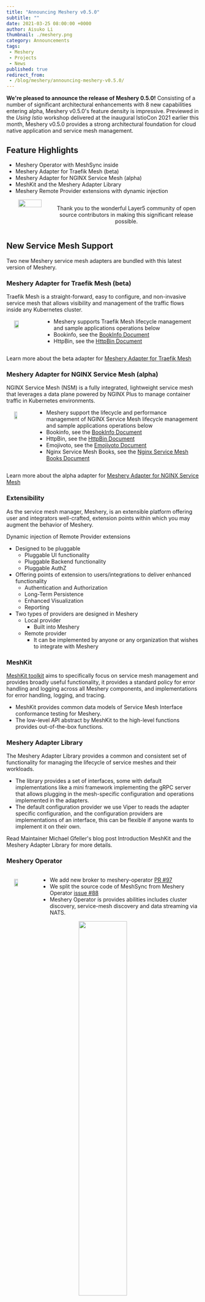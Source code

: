 ```yaml
---
title: "Announcing Meshery v0.5.0"
subtitle: ""
date: 2021-03-25 08:00:00 +0000
author: Aisuko Li
thumbnail: ./meshery.png
category: Announcements
tags:
 - Meshery
 - Projects
 - News
published: true
redirect_from:
 - /blog/meshery/announcing-meshery-v0.5.0/
---
```



<BlogWrapper>

<p><strong>We're pleased to announce the release of Meshery 0.5.0!</strong> Consisting of a number of significant architectural enhancements with 8 new capabilities entering alpha, Meshery v0.5.0's feature density is impressive. Previewed in the <i>Using Istio</i> workshop delivered at the <Link to="/community/events/istiocon-2021">inaugural IstioCon 2021</Link> earlier this month, Meshery v0.5.0 provides a strong architectural foundation for cloud native application and service mesh management.</p>


## Feature Highlights
- Meshery Operator with MeshSync inside
- Meshery Adapter for Traefik Mesh (beta)
- Meshery Adapter for NGINX Service Mesh (alpha)
- MeshKit and the Meshery Adapter Library
- Meshery Remote Provider extensions with dynamic injection

<div class="intro" style="text-align:center;display:flex;">
<img src={layer5Logo} style="max-height:55px; height:auto; width:50%;" />
<p>Thank you to the wonderful Layer5 community of open source contributors in making this significant release possible.</p>
</div>

## New Service Mesh Support

Two new Meshery service mesh adapters are bundled with this latest version of Meshery.

<h3>Meshery Adapter for Traefik Mesh (beta)</h3>
Traefik Mesh is a straight-forward, easy to configure, and non-invasive service mesh that allows visibility and management of the traffic flows inside any Kubernetes cluster.
<div style="display:flex;">
<img style="max-width:300px; width:20%;padding: 1.25rem;" src={Traefik} />
<ul>
  <li>Meshery supports Traefik Mesh lifecycle management and sample applications operations below</li>
  <li>Bookinfo, see the <a href="https://docs.meshery.io/guides/sample-apps#bookinfo">BookInfo Document</a></li>
  <li>HttpBin, see the <a href="https://docs.meshery.io/guides/sample-apps#httpbin">HttpBin Document</a></li>
  </ul>
</div>  
<p>Learn more about the beta adapter for <a href="https://github.com/layer5io/meshery-traefik-mesh">Meshery Adapter for Traefik Mesh</a></p>

<h3>Meshery Adapter for NGINX Service Mesh (alpha)</h3>
NGINX Service Mesh (NSM) is a fully integrated, lightweight service mesh that leverages a data plane powered by NGINX Plus to manage container traffic in Kubernetes environments. 
<div style="display:flex;">
<img style="max-width:300px; width:20%;padding: 1.25rem;" src={NGINXSM} />
  <ul>
    <li>Meshery support the lifecycle and performance management of NGINX Service Mesh lifecycle management and sample applications operations below</li>
    <li>Bookinfo, see the <a href="https://docs.meshery.io/guides/sample-apps#bookinfo">BookInfo Document</a></li>
    <li>HttpBin, see the <a href="https://docs.meshery.io/guides/sample-apps#httpbin">HttpBin Document</a></li>
    <li>Emojivoto, see the <a href="https://docs.meshery.io/guides/sample-apps#emoji.voto">Emojivoto Document</a></li>
    <li>Nginx Service Mesh Books, see the <a href="https://github.com/BuoyantIO/booksapp">Nginx Service Mesh Books Document</a></li>
  </ul>
</div>
<p>Learn more about the alpha adapter for <a href="https://github.com/layer5io/meshery-nginx-sm">Meshery Adapter for NGINX Service Mesh</a></p>

<h3>Extensibility</h3>
As the service mesh manager, Meshery, is an extensible platform offering user and integrators well-crafted, extension points within which you may augment the behavior of Meshery. 

Dynamic injection of Remote Provider extensions
  * Designed to be pluggable
    * Pluggable UI functionality
    * Pluggable Backend functionality
    * Pluggable AuthZ
  * Offering points of extension to users/integrations to deliver enhanced functionality
    * Authentication and Authorization
    * Long-Term Persistence
    * Enhanced Visualization
    * Reporting
  * Two types of providers are designed in Meshery
    * Local provider
      * Built into Meshery
    * Remote provider
      * It can be implemented by anyone or any organization that wishes to integrate with Meshery


### MeshKit

<a href="https://github.com/layer5io/meshkit">MeshKit toolkit</a> aims to specifically focus on service mesh management and provides broadly useful functionality, it provides a standard policy for error handling and logging across all Meshery components, and implementations for error handling, logging, and tracing.
* MeshKit provides common data models of Service Mesh Interface conformance testing for Meshery.
* The low-level API abstract by MeshKit to the high-level functions provides out-of-the-box functions.


### Meshery Adapter Library

<p>The Meshery Adapter Library provides a common and consistent set of functionality for managing the lifecycle of service meshes and their workloads.</p>

* The library provides a set of interfaces, some with default implementations like a mini framework implementing the gRPC server that allows plugging in the mesh-specific configuration and operations implemented in the adapters.
* The default configuration provider we use Viper to reads the adapter specific configuration, and the configuration providers are implementations of an interface, this can be flexible if anyone wants to implement it on their own.

<p>Read <Link to="/community/member/michael-gfeller">Maintainer Michael Gfeller</Link>'s blog post <Link to="/blog/meshery/introducing-meshkit-and-the-meshery-adapter-library">Introduction MeshKit and the Meshery Adapter Library</Link> for more details.</p>


<h3>Meshery Operator</h3>
<div style="display:flex;">
<img style="max-width:300px; width:20%;padding: 1.25rem;" src={MesheryOperator} />

<ul>
  <li>We add new broker to meshery-operator <a href="https://github.com/layer5io/meshery-operator/pull/97">PR #97</a></li>
  <li>We split the source code of MeshSync from Meshery Operator  <a href="https://github.com/layer5io/meshery-operator/issues/88"> issue #88</a></li>
  <li>Meshery Operator is provides abilities includes cluster discovery, service-mesh discovery and data streaming via NATS.</li>
</ul>
</div>
<div style="text-align:center;">
  <a href={MesheryOperatorShot} style="background-color:rgba(255,255,255,0)"><img style=" width:50%;" src={MesheryOperatorShot} /></a>
</div>

<h3>MeshSync</h3>
<div style="display:flex;">
<img style="max-width:300px; width:20%;padding: 1.25rem;" src={MeshSync} />
<ul>
  <li>MeshSync is one of a family of custom controllers within Meshery Operator.</li>
  <li>We released it to a new project, welcome to contribute <a href="https://github.com/layer5io/meshsync">MeshSync</a></li>
  <li>It provides ability to detect service meshes and services deployed on the cluster, and snapshot stored in-memory and refreshed periodically; 
maintain the local snapshot of the cluster and refreshed periodically.</li>
  <li>These abilities above help Meshery operations more resilient.</li>
</ul>
</div>


### GraphQL Support

Meshery now supports <a href="https://docs.meshery.io/concepts/architecture#meshery-operator-and-meshsync">GraphQL instances</a> between Meshery UI and Meshery Server offering any GraphQL client the  power to ask for exactly what they need from mesh. This new API sets the stage preparing for  exciting features in upcoming releases. Extension points are also built into Meshery's GraphQL support allowing integrators to bring their own GraphQL resolvers to the Meshery server runtime.


### Meshery Databases

<a href="https://docs.meshery.io/concepts/architecture/database">Meshery databases</a> as repositories for MeshSync, user preferences, system settings, 
can be considered ephemeral and treated as caches. Meshery Database offers federated datasets for managing multiple Kubernetes cluster and multiple service meshes.
<div style="text-align:center;">
  <a href={MesheryDB}><img style=" width:50%;" src={MesheryDB} /></a>
</div>


### Meshery CLI
The beloved `mesheryctl` introduces new commands in the v0.5.0 release expanding the CLI's support of multiple Msehery deployments. 

`context` enables user to easy manage multiple Deployments of Meshery by quickly switching contexts. suporting deNew “context” command in mesheryctl - Ability to manage and use multiple meshery environments / deployments in a single cli using contexts, inspired from kubectl contexts. (Doc #2112 and Doc #2274)

### Other notable changes

To get a more comprehensive list of the bug fixes and enhancements packaged in the v0.5.0 release, see the [Meshery Documentation](https://meshery.layer5.io/docs/project/releases)

How to build a dynamic injection of remote provider, see the [Extensibility Documentation](https://docs.meshery.io/extensibility/providers)

Increasing the number and diversity of service meshes supported by Meshery. See the [Service Meshes](https://docs.meshery.io/service-meshes) page for a complete list.

<div class="intro"><p>With v0.6.0 planning complete these signal of the Layer5 community's innovation cycle trending upward sharply. If these topics excite you and you want to explore the beautiful realm of service meshes, come and say "Hi" on the community <Link to="http://slack.layer5.io">Slack</Link> and you are sure to be warmly welcomed. <span>😀</span></p></div>

</BlogWrapper>
